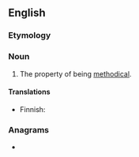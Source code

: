 ==English==

===Etymology===
{{suffix|en|methodical|ness}}

===Noun===
{{en-noun|-}}

# The property of being [[methodical]].

====Translations====
{{trans-top|the property of being methodical}}
* Finnish: {{t+|fi|suunnitelmallisuus}}
{{trans-mid}}
{{trans-bottom}}

===Anagrams===
* {{anagrams|en|a=acdeehilmnosst|clothes maidens}}